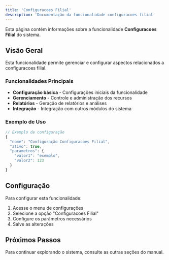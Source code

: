 ```yaml
---
title: 'Configuracoes Filial'
description: 'Documentação da funcionalidade configuracoes filial'
---
```


Esta página contém informações sobre a funcionalidade **Configuracoes Filial** do sistema.

## Visão Geral

Esta funcionalidade permite gerenciar e configurar aspectos relacionados a configuracoes filial.

### Funcionalidades Principais

- **Configuração básica** - Configurações iniciais da funcionalidade
- **Gerenciamento** - Controle e administração dos recursos
- **Relatórios** - Geração de relatórios e análises
- **Integração** - Integração com outros módulos do sistema

### Exemplo de Uso

```javascript
// Exemplo de configuração
{
  "nome": "Configuração Configuracoes Filial",
  "ativo": true,
  "parametros": {
    "valor1": "exemplo",
    "valor2": 123
  }
}
```

## Configuração

Para configurar esta funcionalidade:

1. Acesse o menu de configurações
2. Selecione a opção "Configuracoes Filial"
3. Configure os parâmetros necessários
4. Salve as alterações

## Próximos Passos

Para continuar explorando o sistema, consulte as outras seções do manual.

